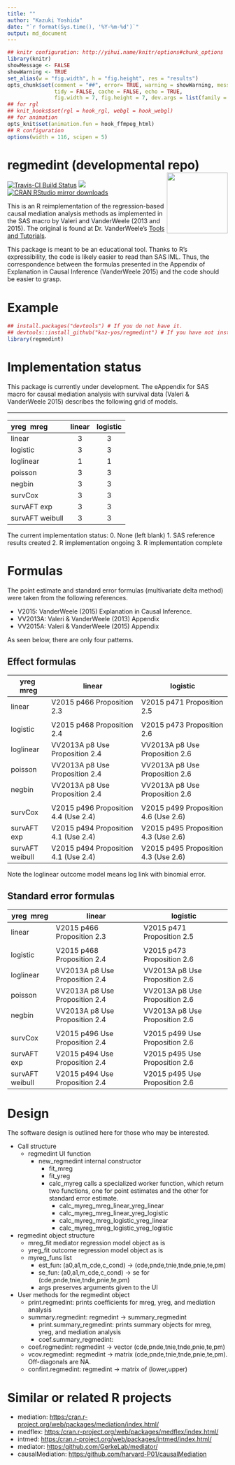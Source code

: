 ```yaml
---
title: ""
author: "Kazuki Yoshida"
date: "`r format(Sys.time(), '%Y-%m-%d')`"
output: md_document
---
```


```r
## knitr configuration: http://yihui.name/knitr/options#chunk_options
library(knitr)
showMessage <- FALSE
showWarning <- TRUE
set_alias(w = "fig.width", h = "fig.height", res = "results")
opts_chunk$set(comment = "##", error= TRUE, warning = showWarning, message = showMessage,
               tidy = FALSE, cache = FALSE, echo = TRUE,
               fig.width = 7, fig.height = 7, dev.args = list(family = "sans"))
## for rgl
## knit_hooks$set(rgl = hook_rgl, webgl = hook_webgl)
## for animation
opts_knit$set(animation.fun = hook_ffmpeg_html)
## R configuration
options(width = 116, scipen = 5)
```

# regmedint (developmental repo) <img src="hex.png" align="right" height="139"/>
[![Travis-CI Build Status](https://travis-ci.org/kaz-yos/regmedint.svg?branch=master)](https://travis-ci.org/kaz-yos/regmedint)
[![](http://www.r-pkg.org/badges/version/regmedint)](http://www.r-pkg.org/pkg/regmedint)
[![CRAN RStudio mirror downloads](http://cranlogs.r-pkg.org/badges/regmedint)](http://www.r-pkg.org/pkg/regmedint)

This is an R reimplementation of the regression-based causal mediation analysis methods as implemented in the SAS macro by Valeri and VanderWeele (2013 and 2015). The original is found at Dr. VanderWeele's [Tools and Tutorials](https://www.hsph.harvard.edu/tyler-vanderweele/tools-and-tutorials/).

This package is meant to be an educational tool. Thanks to R's expressibility, the code is likely easier to read than SAS IML. Thus, the correspondence between the formulas presented in the Appendix of Explanation in Causal Inference (VanderWeele 2015) and the code should be easier to grasp.


# Example

```r
## install.packages("devtools") # If you do not have it.
## devtools::install_github("kaz-yos/regmedint") # If you have not installed it, yet.
library(regmedint)
```

# Implementation status

This package is currently under development. The eAppendix for SAS macro for causal mediation analysis with survival data (Valeri & VanderWeele 2015) describes the following grid of models.

<table border="2" cellspacing="0" cellpadding="6" rules="groups" frame="hsides">

| yreg \ mreg     | linear | logistic |
|:----------------|:------:|:--------:|
| linear          | 3      | 3        |
| logistic        | 3      | 3        |
| loglinear       | 1      | 1        |
| poisson         | 3      | 3        |
| negbin          | 3      | 3        |
| survCox         | 3      | 3        |
| survAFT exp     | 3      | 3        |
| survAFT weibull | 3      | 3        |

The current implementation status:
0. None (left blank)
1. SAS reference results created
2. R implementation ongoing
3. R implementation complete


# Formulas
The point estimate and standard error formulas (multivariate delta method) were taken from the following references.

- V2015: VanderWeele (2015) Explanation in Causal Inference.
- VV2013A: Valeri & VanderWeele (2013) Appendix
- VV2015A: Valeri & VanderWeele (2015) Appendix

As seen below, there are only four patterns.

## Effect formulas
| yreg \ mreg     | linear                               | logistic                             |
|-----------------+--------------------------------------+--------------------------------------|
| linear          | V2015 p466 Proposition 2.3           | V2015 p471 Proposition 2.5           |
|                 |                                      |                                      |
| logistic        | V2015 p468 Proposition 2.4           | V2015 p473 Proposition 2.6           |
| loglinear       | VV2013A p8 Use Proposition 2.4       | VV2013A p8 Use Proposition 2.6       |
| poisson         | VV2013A p8 Use Proposition 2.4       | VV2013A p8 Use Proposition 2.6       |
| negbin          | VV2013A p8 Use Proposition 2.4       | VV2013A p8 Use Proposition 2.6       |
|                 |                                      |                                      |
| survCox         | V2015 p496 Proposition 4.4 (Use 2.4) | V2015 p499 Proposition 4.6 (Use 2.6) |
| survAFT exp     | V2015 p494 Proposition 4.1 (Use 2.4) | V2015 p495 Proposition 4.3 (Use 2.6) |
| survAFT weibull | V2015 p494 Proposition 4.1 (Use 2.4) | V2015 p495 Proposition 4.3 (Use 2.6) |

Note the loglinear outcome model means log link with binomial error.

## Standard error formulas
| yreg \ mreg     | linear                         | logistic                       |
|-----------------+--------------------------------+--------------------------------|
| linear          | V2015 p466 Proposition 2.3     | V2015 p471 Proposition 2.5     |
|                 |                                |                                |
| logistic        | V2015 p468 Proposition 2.4     | V2015 p473 Proposition 2.6     |
| loglinear       | VV2013A p8 Use Proposition 2.4 | VV2013A p8 Use Proposition 2.6 |
| poisson         | VV2013A p8 Use Proposition 2.4 | VV2013A p8 Use Proposition 2.6 |
| negbin          | VV2013A p8 Use Proposition 2.4 | VV2013A p8 Use Proposition 2.6 |
|                 |                                |                                |
| survCox         | V2015 p496 Use Proposition 2.4 | V2015 p499 Use Proposition 2.6 |
| survAFT exp     | V2015 p494 Use Proposition 2.4 | V2015 p495 Use Proposition 2.6 |
| survAFT weibull | V2015 p494 Use Proposition 2.4 | V2015 p495 Use Proposition 2.6 |


# Design

The software design is outlined here for those who may be interested.

- Call structure
  - regmedint UI function
    - new_regmedint internal constructor
      - fit_mreg
      - fit_yreg
      - calc_myreg calls a specialized worker function, which return two functions, one for point estimates and the other for standard error estimate.
        - calc_myreg_mreg_linear_yreg_linear
        - calc_myreg_mreg_linear_yreg_logistic
        - calc_myreg_mreg_logistic_yreg_linear
        - calc_myreg_mreg_logistic_yreg_logistic

- regmedint object structure
  - mreg_fit mediator regression model object as is
  - yreg_fit outcome regression model object as is
  - myreg_funs list
    - est_fun: (a0,a1,m_cde,c_cond) → (cde,pnde,tnie,tnde,pnie,te,pm)
    - se_fun: (a0,a1,m_cde,c_cond) → se for (cde,pnde,tnie,tnde,pnie,te,pm)
    - args preserves arguments given to the UI

- User methods for the regmedint object
  - print.regmedint: prints coefficients for mreg, yreg, and mediation analysis
  - summary.regmedint: regmedint → summary_regmedint
    - print.summary_regmedint: prints summary objects for mreg, yreg, and mediation analysis
    - coef.summary_regmedint:
  - coef.regmedint: regmedint → vector (cde,pnde,tnie,tnde,pnie,te,pm)
  - vcov.regmedint: regmedint → matrix (cde,pnde,tnie,tnde,pnie,te,pm). Off-diagonals are NA.
  - confint.regmedint: regmedint → matrix of (lower,upper)


# Similar or related R projects
- mediation: <https:/cran.r-project.org/web/packages/mediation/index.html/>
- medflex: <https:/cran.r-project.org/web/packages/medflex/index.html/>
- intmed: <https:/cran.r-project.org/web/packages/intmed/index.html/>
- mediator: <https:/github.com/GerkeLab/mediator/>
- causalMediation: <https:/github.com/harvard-P01/causalMediation>
